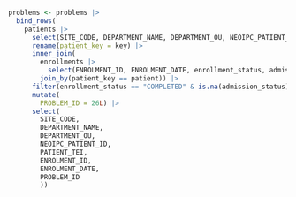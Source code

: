```r

problems <- problems |>
  bind_rows(
    patients |>
      select(SITE_CODE, DEPARTMENT_NAME, DEPARTMENT_OU, NEOIPC_PATIENT_ID, PATIENT_TEI, key) |>
      rename(patient_key = key) |>
      inner_join(
        enrollments |>
          select(ENROLMENT_ID, ENROLMENT_DATE, enrollment_status, admission_status, patient),
        join_by(patient_key == patient)) |>
      filter(enrollment_status == "COMPLETED" & is.na(admission_status)) |>
      mutate(
        PROBLEM_ID = 26L) |>
      select(
        SITE_CODE,
        DEPARTMENT_NAME,
        DEPARTMENT_OU,
        NEOIPC_PATIENT_ID,
        PATIENT_TEI,
        ENROLMENT_ID,
        ENROLMENT_DATE,
        PROBLEM_ID
        ))

```
